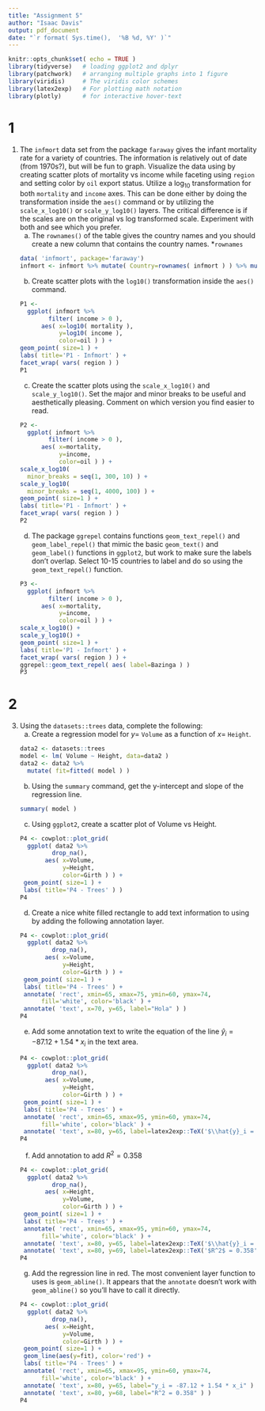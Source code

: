 ---
title: "Assignment 5"
author: "Isaac Davis"
output: pdf_document
date: "`r format( Sys.time(),  '%B %d, %Y' )`"
---

```{r setup, include=FALSE}
knitr::opts_chunk$set( echo = TRUE )
library(tidyverse)   # loading ggplot2 and dplyr
library(patchwork)   # arranging multiple graphs into 1 figure
library(viridis)     # The viridis color schemes
library(latex2exp)   # For plotting math notation
library(plotly)      # for interactive hover-text
```

# 1
1.  The `infmort` data set from the package `faraway` gives the infant mortality
    rate for a variety of countries. The information is relatively out of date
    (from 1970s?), but will be fun to graph. Visualize the data using by creating
    scatter plots of mortality vs income while faceting using `region` and setting
    color by `oil` export status. Utilize a $\log_{10}$ transformation for both
    `mortality` and `income` axes. This can be done either by doing the
    transformation inside the `aes()` command or by utilizing the `scale_x_log10()`
    or `scale_y_log10()` layers. The critical difference is if the scales are on
    the original vs log transformed scale. Experiment with both and see which you
    prefer.
    a)  The `rownames()` of the table gives the country names and you should
        create a new column that contains the country names. *`rownames`
```{r}
data( 'infmort', package='faraway')
infmort <- infmort %>% mutate( Country=rownames( infmort ) ) %>% mutate( Bazinga=str_extract( Country, "^A.*" ) )
```
    b)  Create scatter plots with the `log10()` transformation inside the `aes()`
        command.
```{r}
P1 <- 
  ggplot( infmort %>% 
            filter( income > 0 ), 
          aes( x=log10( mortality ), 
               y=log10( income ), 
               color=oil ) ) + 
    geom_point( size=1 ) +
    labs( title='P1 - Infmort' ) +
    facet_wrap( vars( region ) ) 
P1
```
    c)  Create the scatter plots using the `scale_x_log10()` and `scale_y_log10()`.
        Set the major and minor breaks to be useful and aesthetically pleasing.
        Comment on which version you find easier to read.
```{r}
P2 <- 
  ggplot( infmort %>% 
            filter( income > 0 ), 
          aes( x=mortality, 
               y=income, 
               color=oil ) ) + 
    scale_x_log10(
      minor_breaks = seq(1, 300, 10) ) +
    scale_y_log10(
      minor_breaks = seq(1, 4000, 100) ) +
    geom_point( size=1 ) +
    labs( title='P1 - Infmort' ) +
    facet_wrap( vars( region ) ) 
P2
```
    d)  The package `ggrepel` contains functions `geom_text_repel()` and
        `geom_label_repel()` that mimic the basic `geom_text()` and `geom_label()`
        functions in `ggplot2`, but work to make sure the labels don't overlap.
        Select 10-15 countries to label and do so using the `geom_text_repel()`
        function.
```{r}
P3 <- 
  ggplot( infmort %>% 
            filter( income > 0 ), 
          aes( x=mortality, 
               y=income, 
               color=oil ) ) + 
    scale_x_log10() +
    scale_y_log10() +
    geom_point( size=1 ) +
    labs( title='P1 - Infmort' ) +
    facet_wrap( vars( region ) ) +
    ggrepel::geom_text_repel( aes( label=Bazinga ) )
P3
```

# 2
3. Using the `datasets::trees` data, complete the following:
    a)  Create a regression model for $y=$ `Volume` as a function of $x=$ `Height`.
```{r}
data2 <- datasets::trees
model <- lm( Volume ~ Height, data=data2 )
data2 <- data2 %>%
  mutate( fit=fitted( model ) )
```
    b)  Using the `summary` command, get the y-intercept and slope of the
        regression line.
```{r}
summary( model )
```
    c)  Using `ggplot2`, create a scatter plot of Volume vs Height.
```{r}
P4 <- cowplot::plot_grid(
  ggplot( data2 %>% 
            drop_na(),
          aes( x=Volume, 
               y=Height, 
               color=Girth ) ) + 
    geom_point( size=1 ) +
    labs( title='P4 - Trees' ) )
P4
```
    d)  Create a nice white filled rectangle to add text information to using by
        adding the following annotation layer.
```{r}
P4 <- cowplot::plot_grid(
  ggplot( data2 %>% 
            drop_na(),
          aes( x=Volume, 
               y=Height, 
               color=Girth ) ) + 
    geom_point( size=1 ) +
    labs( title='P4 - Trees' ) +
    annotate( 'rect', xmin=65, xmax=75, ymin=60, ymax=74,
         fill='white', color='black' ) +
    annotate( 'text', x=70, y=65, label="Hola" ) )
P4
```
    e)  Add some annotation text to write the equation of the line
        $\hat{y}_i = -87.12 + 1.54 * x_i$ in the text area.
```{r}
P4 <- cowplot::plot_grid(
  ggplot( data2 %>% 
            drop_na(),
          aes( x=Volume, 
               y=Height, 
               color=Girth ) ) + 
    geom_point( size=1 ) +
    labs( title='P4 - Trees' ) +
    annotate( 'rect', xmin=65, xmax=95, ymin=60, ymax=74,
         fill='white', color='black' ) +
    annotate( 'text', x=80, y=65, label=latex2exp::TeX('$\\hat{y}_i = -87.12 + 1.54 * x_i$') ) )
P4
```
    f)  Add annotation to add $R^2 = 0.358$
```{r}
P4 <- cowplot::plot_grid(
  ggplot( data2 %>% 
            drop_na(),
          aes( x=Height, 
               y=Volume, 
               color=Girth ) ) + 
    geom_point( size=1 ) +
    labs( title='P4 - Trees' ) +
    annotate( 'rect', xmin=65, xmax=95, ymin=60, ymax=74,
         fill='white', color='black' ) +
    annotate( 'text', x=80, y=65, label=latex2exp::TeX('$\\hat{y}_i = -87.12 + 1.54 * x_i$') ) +
    annotate( 'text', x=80, y=69, label=latex2exp::TeX('$R^2$ = 0.358') ) )
P4
```
    g)  Add the regression line in red. The most convenient layer function to uses
        is `geom_abline()`. It appears that the `annotate` doesn't work with
        `geom_abline()` so you'll have to call it directly.
```{r}
P4 <- cowplot::plot_grid(
  ggplot( data2 %>% 
            drop_na(),
          aes( x=Height, 
               y=Volume, 
               color=Girth ) ) + 
    geom_point( size=1 ) +
    geom_line(aes(y=fit), color='red') +
    labs( title='P4 - Trees' ) +
    annotate( 'rect', xmin=65, xmax=95, ymin=60, ymax=74,
         fill='white', color='black' ) +
    annotate( 'text', x=80, y=65, label="y_i = -87.12 + 1.54 * x_i" ) +
    annotate( 'text', x=80, y=68, label="R^2 = 0.358" ) )
P4
```